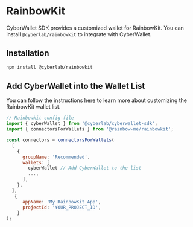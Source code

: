# RainbowKit

CyberWallet SDK provides a customized wallet for RainbowKit. You can install `@cyberlab/rainbowkit` to integrate with CyberWallet.

## Installation

```bash
npm install @cyberlab/rainbowkit
```

## Add CyberWallet into the Wallet List

You can follow the instructions [here](https://www.rainbowkit.com/docs/custom-wallet-list) to learn more about customizing the RainbowKit wallet list.

```javascript
// Rainbowkit config file
import { cyberWallet } from '@cyberlab/cyberwallet-sdk';
import { connectorsForWallets } from '@rainbow-me/rainbowkit';

const connectors = connectorsForWallets(
  [
    {
      groupName: 'Recommended',
      wallets: [
        cyberWallet // Add CyberWallet to the list
        ...,
      ],
    },
  ],
   {
      appName: 'My RainbowKit App',
      projectId: 'YOUR_PROJECT_ID',
    }
);
```
